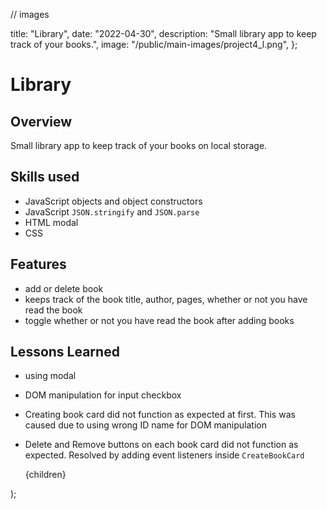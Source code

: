 // images

  title: "Library",
  date: "2022-04-30",
  description:
    "Small library app to keep track of your books.",
  image: "/public/main-images/project4_l.png",
};

# Library
<DemoImage src={Demo} width={1000} height={483} alt="dekstop demo"/>

## Overview 
Small library app to keep track of your books on local storage.

## Skills used 
- JavaScript objects and object constructors
- JavaScript ```JSON.stringify``` and ```JSON.parse```
- HTML modal
- CSS

## Features
- add or delete book
- keeps track of the book title, author, pages, whether or not you have read the book
- toggle whether or not you have read the book after adding books

## Lessons Learned 
- using modal
- DOM manipulation for input checkbox
- Creating book card did not function as expected at first. This was caused due to using wrong ID name for DOM manipulation
- Delete and Remove buttons on each book card did not function as expected. Resolved by adding event listeners inside ```CreateBookCard```

  <Layout meta={meta}>
    <ProjectLayout>{children}</ProjectLayout>
  </Layout>
);

